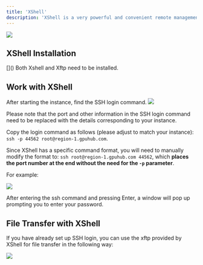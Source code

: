```yaml
---
title: 'XShell'
description: 'XShell is a very powerful and convenient remote management software for Windows systems.'
---
```


![](/images/logo-xshell.png)

## XShell Installation

<Card title="XShell Official Download" icon="download" horizontal href="https://www.netsarang.com/xshell-download/">
  []()
</Card>

<Note>
Both Xshell and Xftp need to be installed.
</Note>

## Work with XShell
After starting the instance, find the SSH login command.
![](/images/bestpractices-xshell-1.png)

<Note>
Please note that the port and other information in the SSH login command need to be replaced with the details corresponding to your instance.
</Note>

Copy the login command as follows (please adjust to match your instance): `ssh -p 44562 root@region-1.gpuhub.com`. 

Since XShell has a specific command format, you will need to manually modify the format to: `ssh root@region-1.gpuhub.com 44562`, which **places the port number at the end without the need for the `-p` parameter**.

For example:

![](/images/bestpractices-xshell-2.png)

After entering the ssh command and pressing Enter, a window will pop up prompting you to enter your password.

## File Transfer with XShell

If you have already set up SSH login, you can use the xftp provided by XShell for file transfer in the following way:

![](/images/bestpractices-xshell-3.png)